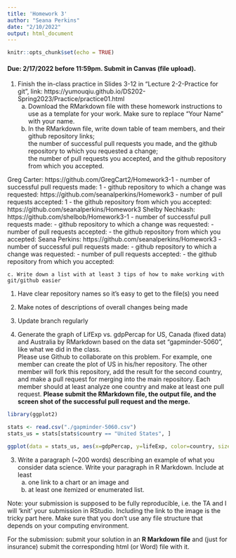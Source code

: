 ```yaml
---
title: 'Homework 3'
author: "Seana Perkins"
date: "2/10/2022"
output: html_document
---
```


```r
knitr::opts_chunk$set(echo = TRUE)
```

#### Due: 2/17/2022 before 11:59pm. Submit in Canvas (file upload).

1. Finish the in-class practice in Slides 3-12 in "Lecture 2-2-Practice for git", link: https://yumouqiu.github.io/DS202-Spring2023/Practice/practice01.html  
    a. Download the RMarkdown file with these homework instructions to use as a template for your work. Make sure to replace "Your Name" with your name.  
    b. In the RMarkdown file, write down table of team members, and their github repository links;   
the number of successful pull requests you made, and the github repository to which you requested a change;  
the number of pull requests you accepted, and the github repository from which you accepted.  

Greg Carter: https://github.com/GregCart2/Homework3-1
- number of successful pull requests made: 1
-   github repository to which a change was requested: https://github.com/seanalperkins/Homework3
- number of pull requests accepted: 1
-   the github repository from which you accepted:  https://github.com/seanalperkins/Homework3
Shelby Nechkash: https://github.com/shelbob/Homework3-1
- number of successful pull requests made: 
-   github repository to which a change was requested: 
- number of pull requests accepted: 
-   the github repository from which you accepted: 
Seana Perkins: https://github.com/seanalperkins/Homework3
- number of successful pull requests made: 
-   github repository to which a change was requested: 
- number of pull requests accepted: 
-   the github repository from which you accepted: 

    c. Write down a list with at least 3 tips of how to make working with git/github easier  
1. Have clear repository names so it's easy to get to the file(s) you need
2. Make notes of descriptions of overall changes being made
3. Update branch regularly

2. Generate the graph of LifExp vs. gdpPercap for US, Canada (fixed data) and Australia by RMarkdown based on the data set "gapminder-5060", like what we did in the class.  
Please use Github to collaborate on this problem. For example, one member can create the plot of US in his/her repository. The other member will fork this repository, add the result for the second country, and make a pull request for merging into the main repository. Each member should at least analyze one country and make at least one pull request. **Please submit the RMarkdown file, the output file, and the screen shot of the successful pull request and the merge.**
```r
library(ggplot2)

stats <- read.csv("./gapminder-5060.csv")
stats_us = stats[stats$country == "United States", ]

ggplot(data = stats_us, aes(x=gdpPercap, y=lifeExp, color=country, size=log(pop))) + geom_point() + geom_line(aes(x=gdpPercap, y=lifeExp, color=country))
```


3. Write a paragraph (~200 words) describing an example of what you consider data science. Write your paragraph in R Markdown. Include at least 
    a. one link to a chart or an image and 
    b. at least one itemized or enumerated list.
    

Note: your submission is supposed to be fully reproducible, i.e. the TA and I will 'knit' your submission in RStudio. Including the link to the image is the tricky part here. Make sure that you don't use any file structure that depends on your computing environment.


For the submission: submit your solution in an **R Markdown file** and (just for insurance) submit the corresponding html (or Word) file with it. 
